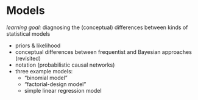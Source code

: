 # Models

*learning goal:* diagnosing the (conceptual) differences between kinds of statistical models

- priors & likelihood
- conceptual differences between frequentist and Bayesian approaches (revisited)
- notation (probabilistic causal networks)
- three example models:
  - "binomial model"
  - "factorial-design model"
  - simple linear regression model
  